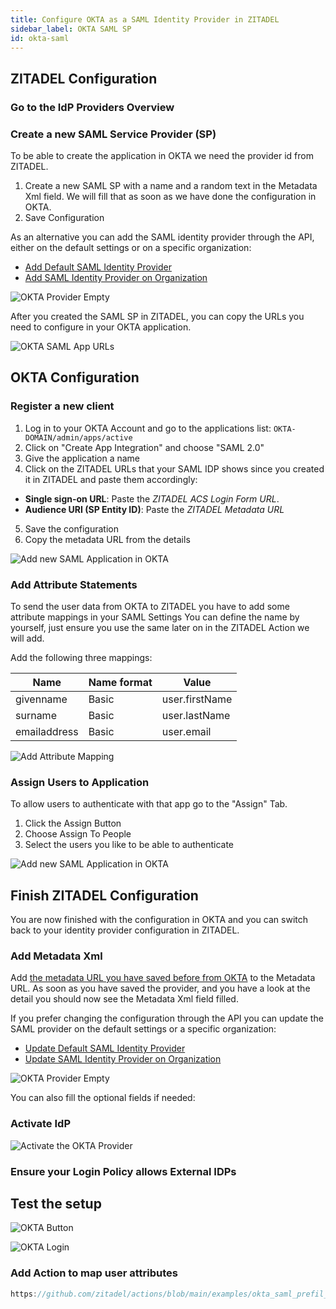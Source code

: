 ```yaml
---
title: Configure OKTA as a SAML Identity Provider in ZITADEL
sidebar_label: OKTA SAML SP
id: okta-saml
---
```



<Intro provider="OKTA"/>

## ZITADEL Configuration

### Go to the IdP Providers Overview

<IDPsOverview templates="SAML SP"/>

### Create a new SAML Service Provider (SP)

To be able to create the application in OKTA we need the provider id from ZITADEL.
1. Create a new SAML SP with a name and a random text in the Metadata Xml field.
We will fill that as soon as we have done the configuration in OKTA.
2. Save Configuration

As an alternative you can add the SAML identity provider through the API, either on the default settings or on a specific organization:
- [Add Default SAML Identity Provider](/docs/apis/resources/admin/admin-service-add-saml-provider)
- [Add SAML Identity Provider on Organization](/docs/apis/resources/mgmt/management-service-add-saml-provider)

![OKTA Provider Empty](/img/guides/zitadel_okta_saml_provider_empty.png)

After you created the SAML SP in ZITADEL, you can copy the URLs you need to configure in your OKTA application.

![OKTA SAML App URLs](/img/guides/zitadel_okta_saml_provider_urls.png)

## OKTA Configuration

### Register a new client

1. Log in to your OKTA Account and go to the applications list: `OKTA-DOMAIN/admin/apps/active`
2. Click on "Create App Integration" and choose "SAML 2.0"
3. Give the application a name
4. Click on the ZITADEL URLs that your SAML IDP shows since you created it in ZITADEL and paste them accordingly:
- **Single sign-on URL**: Paste the *ZITADEL ACS Login Form URL*.
- **Audience URI (SP Entity ID)**: Paste the *ZITADEL Metadata URL*
5. Save the configuration
6. Copy the metadata URL from the details

![Add new SAML Application in OKTA](/img/guides/okta_add_saml_app.png)

### Add Attribute Statements

To send the user data from OKTA to ZITADEL you have to add some attribute mappings in your SAML Settings
You can define the name by yourself, just ensure you use the same later on in the ZITADEL Action we will add.

Add the following three mappings:

| Name         | Name format | Value          |
| ------------ | ----------- |--------------- |
| givenname    | Basic       | user.firstName |
| surname      | Basic       | user.lastName  |
| emailaddress | Basic       | user.email     |

![Add Attribute Mapping ](/img/guides/okta_saml_attribute_mapping.png)

### Assign Users to Application

To allow users to authenticate with that app go to the "Assign" Tab.
1. Click the Assign Button
2. Choose Assign To People
3. Select the users you like to be able to authenticate

![Add new SAML Application in OKTA](/img/guides/okta_assign_user_to_app.png)

## Finish ZITADEL Configuration

You are now finished with the configuration in OKTA and you can switch back to your identity provider configuration in ZITADEL.

### Add Metadata Xml

Add [the metadata URL you have saved before from OKTA](#register-a-new-client) to the Metadata URL.
As soon as you have saved the provider, and you have a look at the detail you should now see the Metadata Xml field filled.

If you prefer changing the configuration through the API you can update the SAML provider on the default settings or a specific organization:
- [Update Default SAML Identity Provider](/docs/apis/resources/admin/admin-service-update-saml-provider)
- [Update SAML Identity Provider on Organization](/docs/apis/resources/mgmt/management-service-update-saml-provider)

![OKTA Provider Empty](/img/guides/zitadel_okta_saml_provider_filled.png)

You can also fill the optional fields if needed:

<GeneralConfigDescription provider_account="OKTA account" />

### Activate IdP

<Activate/>

![Activate the OKTA Provider](/img/guides/zitadel_activate_okta_saml.png)

### Ensure your Login Policy allows External IDPs

<CustomLoginPolicy/>

## Test the setup

<TestSetup loginscreen="your OKTA login"/>

![OKTA Button](/img/guides/zitadel_login_okta.png)

![OKTA Login](/img/guides/okta_login.png)

### Add Action to map user attributes

<PrefillAction fields="username, firstname, lastname, email and email verified" provider="OKTA"/>

```js reference
https://github.com/zitadel/actions/blob/main/examples/okta_saml_prefil_register_form.js
```

